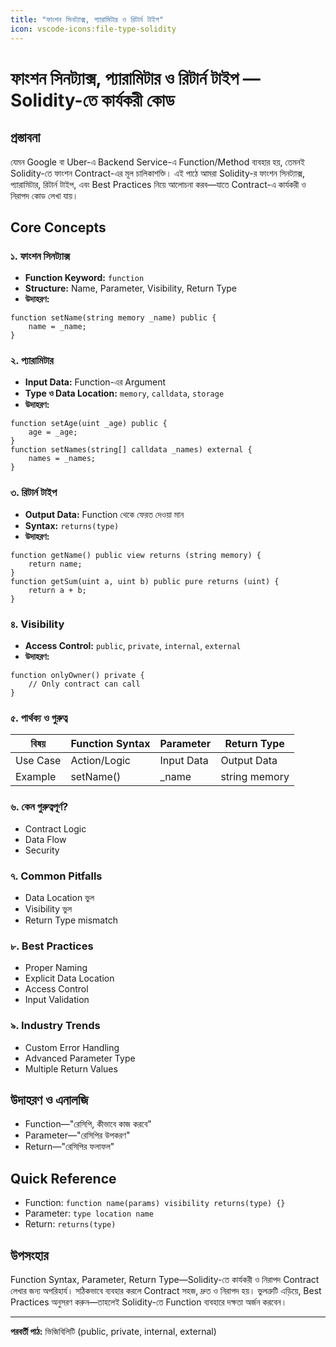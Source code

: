 ```yaml
---
title: "ফাংশন সিনট্যাক্স, প্যারামিটার ও রিটার্ন টাইপ"
icon: vscode-icons:file-type-solidity
---
```


# ফাংশন সিনট্যাক্স, প্যারামিটার ও রিটার্ন টাইপ — Solidity-তে কার্যকরী কোড

## প্রস্তাবনা

যেমন Google বা Uber-এ Backend Service-এ Function/Method ব্যবহার হয়, তেমনই Solidity-তে ফাংশন Contract-এর মূল চালিকাশক্তি। এই পাঠে আমরা Solidity-র ফাংশন সিনট্যাক্স, প্যারামিটার, রিটার্ন টাইপ, এবং Best Practices নিয়ে আলোচনা করব—যাতে Contract-এ কার্যকরী ও নিরাপদ কোড লেখা যায়।

## Core Concepts

### ১. ফাংশন সিনট্যাক্স
- **Function Keyword:** `function`
- **Structure:** Name, Parameter, Visibility, Return Type
- **উদাহরণ:**
```solidity
function setName(string memory _name) public {
    name = _name;
}
```

### ২. প্যারামিটার
- **Input Data:** Function-এর Argument
- **Type ও Data Location:** `memory`, `calldata`, `storage`
- **উদাহরণ:**
```solidity
function setAge(uint _age) public {
    age = _age;
}
function setNames(string[] calldata _names) external {
    names = _names;
}
```

### ৩. রিটার্ন টাইপ
- **Output Data:** Function থেকে ফেরত দেওয়া মান
- **Syntax:** `returns(type)`
- **উদাহরণ:**
```solidity
function getName() public view returns (string memory) {
    return name;
}
function getSum(uint a, uint b) public pure returns (uint) {
    return a + b;
}
```

### ৪. Visibility
- **Access Control:** `public`, `private`, `internal`, `external`
- **উদাহরণ:**
```solidity
function onlyOwner() private {
    // Only contract can call
}
```

### ৫. পার্থক্য ও গুরুত্ব
| বিষয়         | Function Syntax    | Parameter         | Return Type       |
|--------------|-------------------|-------------------|------------------|
| Use Case     | Action/Logic      | Input Data        | Output Data      |
| Example      | setName()         | _name             | string memory    |

### ৬. কেন গুরুত্বপূর্ণ?
- Contract Logic
- Data Flow
- Security

### ৭. Common Pitfalls
- Data Location ভুল
- Visibility ভুল
- Return Type mismatch

### ৮. Best Practices
- Proper Naming
- Explicit Data Location
- Access Control
- Input Validation

### ৯. Industry Trends
- Custom Error Handling
- Advanced Parameter Type
- Multiple Return Values

## উদাহরণ ও এনালজি
- Function—"রেসিপি, কীভাবে কাজ করবে"
- Parameter—"রেসিপির উপকরণ"
- Return—"রেসিপির ফলাফল"

## Quick Reference

- Function: `function name(params) visibility returns(type) {}`
- Parameter: `type location name`
- Return: `returns(type)`

## উপসংহার

Function Syntax, Parameter, Return Type—Solidity-তে কার্যকরী ও নিরাপদ Contract লেখার জন্য অপরিহার্য। সঠিকভাবে ব্যবহার করলে Contract সহজ, দ্রুত ও নিরাপদ হয়। ভুলত্রুটি এড়িয়ে, Best Practices অনুসরণ করুন—তাহলেই Solidity-তে Function ব্যবহারে দক্ষতা অর্জন করবেন।

---

**পরবর্তী পাঠ:** ভিজিবিলিটি (public, private, internal, external)
